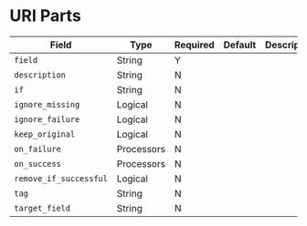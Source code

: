 # URI Parts

|Field|Type|Required|Default|Description|
|---|---|---|---|---|
|`field`|String|Y|||
|`description`|String|N|||
|`if`|String|N|||
|`ignore_missing`|Logical|N|||
|`ignore_failure`|Logical|N|||
|`keep_original`|Logical|N|||
|`on_failure`|Processors|N|||
|`on_success`|Processors|N|||
|`remove_if_successful`|Logical|N|||
|`tag`|String|N|||
|`target_field`|String|N|||
